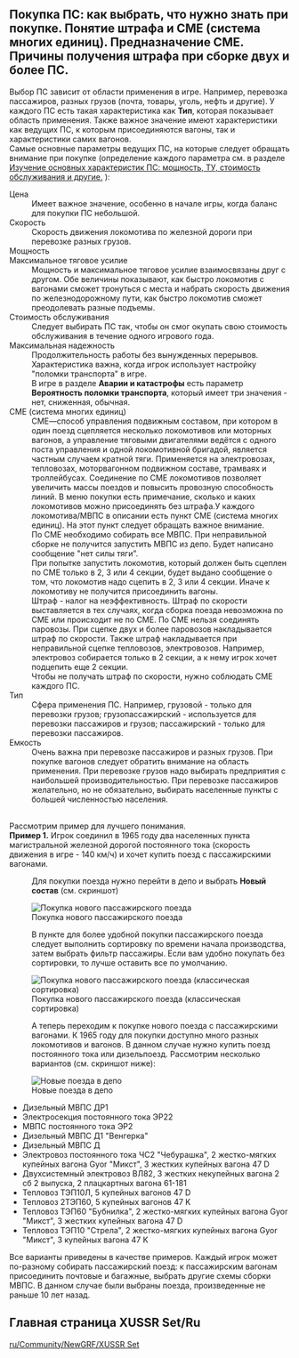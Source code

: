 ==Покупка ПС: как выбрать,  что нужно знать при покупке. Понятие штрафа и СМЕ (система многих единиц). Предназначение СМЕ. Причины получения штрафа при сборке двух и более ПС.==
Выбор ПС зависит от области применения в игре. Например, перевозка пассажиров, разных грузов (почта, товары, уголь, нефть и другие).
У каждого ПС есть такая характеристика как '''Тип''', которая показывает область применения. Также важное значение имеют характеристики как ведущих ПС, к которым присоединяются вагоны, так и характеристики самих вагонов.
<br>Самые основные параметры ведущих ПС, на которые следует обращать внимание при покупке (определение каждого параметра см. в разделе    [[ru/Trash/XUSSR Set/Main features of rolling stock| Изучение основных характеристик ПС: мощность, ТУ, стоимость обслуживания и другие.]] ):
;Цена
:Имеет важное значение, особенно в начале игры, когда баланс для покупки ПС небольшой.
;Скорость
:Скорость движения локомотива по железной дороги при перевозке разных грузов.
;Мощность
;Максимальное тяговое усилие
:Мощность и максимальное тяговое усилие взаимосвязаны друг с другом. Обе величины показывают, как быстро локомотив с вагонами сможет тронуться с места и набрать скорость движения по железнодорожному пути, как быстро локомотив сможет преодолевать разные подъемы. 
;Стоимость обслуживания
:Следует выбирать ПС так, чтобы он смог окупать свою стоимость обслуживания в течение одного игрового года.
;Максимальная надежность
:Продолжительность работы без вынужденных перерывов. Характеристика важна, когда игрок использует настройку "поломки транспорта" в игре.
:В игре в разделе '''Аварии и катастрофы''' есть параметр '''Вероятность поломки транспорта''', который имеет три значения - нет, сниженная, обычная.
;СМЕ (система многих единиц)
:СМЕ—способ управления подвижным составом, при котором в один поезд сцепляется несколько локомотивов или моторных вагонов, а управление тяговыми двигателями ведётся с одного поста управления и одной локомотивной бригадой, является частным случаем кратной тяги. Применяется на электровозах, тепловозах, моторвагонном подвижном составе, трамваях и троллейбусах. Соединение по СМЕ локомотивов позволяет увеличить массы поездов и повысить провозную способность линий. В меню покупки есть примечание, сколько и каких локомотивов можно присоединять без штрафа.У каждого локомотива/МВПС в описании есть пункт СМЕ (система многих единиц). На этот пункт следует обращать важное внимание. 
:По СМЕ необходимо собирать все МВПС. При неправильной сборке не получится запустить МВПС из депо. Будет написано сообщение "нет силы тяги".
:При попытке запустить локомотив, который должен быть сцеплен по СМЕ только в 2, 3 или 4 секции, будет выдано сообщение о том, что локомотив надо сцепить в 2, 3 или 4 секции. Иначе к локомотиву не получится присоединить вагоны.
:Штраф - налог на неэффективность.  Штраф по скорости выставляется в тех случаях, когда сборка поезда невозможна по СМЕ или происходит не по СМЕ. По СМЕ нельзя соединять паровозы. При сцепке двух и более паровозов накладывается штраф по скорости. Также штраф накладывается при неправильной сцепке тепловозов, электровозов. Например,  электровоз собирается только в 2 секции, а к нему игрок хочет подцепить еще 2 секции. 
:Чтобы не получать штраф по скорости, нужно соблюдать СМЕ каждого ПС.
;Тип
:Сфера применения ПС. Например, грузовой - только для перевозки грузов; грузопассажирский - используется для перевозки пассажиров и грузов; пассажирский - только для перевозки пассажиров.
;Емкость
:Очень важна при перевозке пассажиров и разных грузов. При покупке вагонов следует обратить внимание на область применения. При перевозке грузов надо выбирать предприятия с наибольшей производительностью. При перевозке пассажиров желательно, но не обязательно, выбирать населенные пункты с большей численностью населения.
<br>Рассмотрим пример для лучшего понимания.
<br>'''Пример 1.''' Игрок соединил в 1965 году два населенных пункта магистральной железной дорогой постоянного  тока (скорость движения в игре - 140 км/ч) и хочет купить поезд с пассажирскими вагонами.
:Для покупки поезда нужно перейти в депо и выбрать '''Новый состав''' (см. скриншот)
[[File:en/Покупка нового пассажирского поезда.png|frame|center| Покупка нового пассажирского поезда]]
:В пункте для более удобной покупки пассажирского поезда следует выполнить сортировку по времени начала производства, затем выбрать фильтр пассажиры. Если вам удобно покупать без сортировки, то лучше оставить все по умолчанию.
[[File:en/Покупка нового пассажирского поезда (классическая сортировка).png|frame|center| Покупка нового пассажирского поезда (классическая сортировка)]]
:А теперь переходим к покупке нового поезда с пассажирскими вагонами. К 1965 году для покупки доступно много разных локомотивов и вагонов. В данном случае нужно купить поезд постоянного тока или дизельпоезд. Рассмотрим несколько вариантов (см. скриншот ниже):
[[File:en/Новые поезда в депо.png|frame|center| Новые поезда в депо]]
*Дизельный МВПС ДР1
*Электросекция постоянного тока ЭР22
*МВПС постоянного тока ЭР2
*Дизельный МВПС Д1 "Венгерка"
*Дизельный МВПС Д
*Электровоз постоянного тока ЧС2 "Чебурашка", 2 жестко-мягких купейных вагона Gyor "Микст", 3 жестких купейных вагона 47 D
*Двухсистемный электровоз ВЛ82, 3 жестких некупейных вагона 2 сб 2 выпуска, 2 плацкартных вагона 61-181
*Тепловоз ТЭП10Л, 5 купейных вагонов 47 D
*Тепловоз 2ТЭП60, 5 купейных вагонов 47 K
*Тепловоз ТЭП60 "Бубнилка", 2 жестко-мягких купейных вагона Gyor "Микст", 3 жестких купейных вагона 47 D
*Тепловоз ТЭП10 "Стрела", 2 жестко-мягких купейных вагона Gyor "Микст", 3 купейных вагона 47 K
Все варианты приведены в качестве примеров. Каждый игрок может по-разному собирать пассажирский поезд: к пассажирским вагонам присоединить почтовые и багажные, выбрать другие схемы сборки МВПС. В данном случае были выбраны поезда, произведенные не раньше 10 лет назад.

==Главная страница XUSSR Set/Ru==
[[ru/Community/NewGRF/XUSSR Set]]